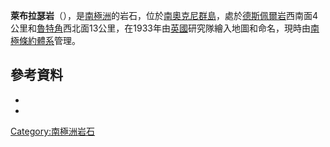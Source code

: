 {{Coord|60|34|S|46|13|W|source:GNIS|display=title}}

'''萊布拉瑟岩'''（{{lang-en|Lay-brother Rock}}），是[[南極洲|南極洲]]的岩石，位於[[南奧克尼群島|南奧克尼群島]]，處於[[德斯佩爾岩|德斯佩爾岩]]西南面4公里和[[魯特角|魯特角]]西北面13公里，在1933年由[[英國|英國]]研究隊繪入地圖和命名，現時由[[南極條約體系|南極條約體系]]管理。

==參考資料==
*{{cite gnis | type = antarid | id = 8622| name = Lay-brother Rock | accessdate = 2013-06-06}}
*{{usgs-gazetteer|id=8622}}

{{Antarctica-geo-stub}}
[[Category:南極洲岩石|Category:南極洲岩石]]